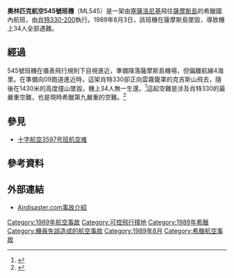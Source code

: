 {{Infobox Airliner accident
|name= 奧林匹克航空545號班機空難
|Crash image= Short 330, Olympic Aviation AN0641459.jpg
|Image caption= 失事客機，1982年攝於尼斯
|Date= 1989年8月3日
|Type= 機師失誤，[[可控飛行撞地|可控飛行撞地]]
|Site= {{GRE}}[[萨摩斯岛|萨摩斯岛]]{{link-en|克吉斯山|Kerkis}}
|Coordinates= 
|Fatalities= 34
|Injuries= 0
|Aircraft Type= [[肖特330|肖特330-200]]
|Operator= [[奥林匹克航空|奥林匹克航空]]（Olympic Aviation）
|Tail Number= SX-BGE
|Ship name= [[米洛斯岛|米洛斯岛]]號
|Origin= {{GRE}}[[塞萨洛尼基马其顿国际机场|塞萨洛尼基马其顿国际机场]]
|Destination= {{GRE}}{{link-en|薩摩斯國際機場|Samos International Airport}}
|Passengers= 31
|Crew= 3
|Survivors= 0
|}}

'''奧林匹克航空545號班機'''（ML545）是一架由[[塞薩洛尼基|塞薩洛尼基]]飛往[[薩摩斯島|薩摩斯島]]的希臘國內航班，由[[肖特330|肖特330-200]]執行。1989年8月3日，該班機在薩摩斯島墜毀，導致機上34人全部遇難。

==經過==
545號班機在儀表飛行規則下目視進近，準備降落薩摩斯島機場，但偏離航線4海里。在準備向09跑道進近時，這架肖特330卻正向雲霧籠罩的克吉斯山飛去，隨後在1430米的高度撞山墜毀，機上34人無一生還。<ref>{{Cite web |url=http://news.google.com/newspapers?id=Fh5ZAAAAIBAJ&sjid=rkYNAAAAIBAJ&pg=6859,456619&dq=olympic+crash+kerkis&hl=en |title=No survivors found in Greece air crash |access-date=2014-07-14 |archive-date=2022-04-03 |archive-url=https://web.archive.org/web/20220403211730/https://news.google.com/newspapers?id=Fh5ZAAAAIBAJ&sjid=rkYNAAAAIBAJ&pg=6859,456619&dq=olympic+crash+kerkis&hl=en }}</ref>這起空難是涉及肖特330的最嚴重空難，也是現時希臘第九嚴重的空難。<ref>{{Cite web |url=http://aviation-safety.net/database/record.php?id=19890803-1 |title=ASN Aircraft Accident Shorts 330-200 SX-BGE |access-date=2014-07-14 |archive-date=2012-11-10 |archive-url=https://web.archive.org/web/20121110005034/http://aviation-safety.net/database/record.php?id=19890803-1 |dead-url=no }}</ref>

== 參見 ==
*[[十字航空3597号班机空难|十字航空3597号班机空难]]

== 參考資料 ==
{{Reflist}}

==外部連結==
*[http://www.airdisaster.com/cgi-bin/view_details.cgi?date=08031989&reg=SX-BGE&airline=Olympic+Aviation Airdisaster.com事故介紹] {{Wayback|url=http://www.airdisaster.com/cgi-bin/view_details.cgi?date=08031989&reg=SX-BGE&airline=Olympic+Aviation |date=20130524235352 }}

{{1989年航空事故}}

[[Category:1989年航空事故|Category:1989年航空事故]]
[[Category:可控飛行撞地|Category:可控飛行撞地]]
[[Category:1989年希臘|Category:1989年希臘]]
[[Category:機員失誤造成的航空事故|Category:機員失誤造成的航空事故]]
[[Category:1989年8月|Category:1989年8月]]
[[Category:希臘航空事故|Category:希臘航空事故]]